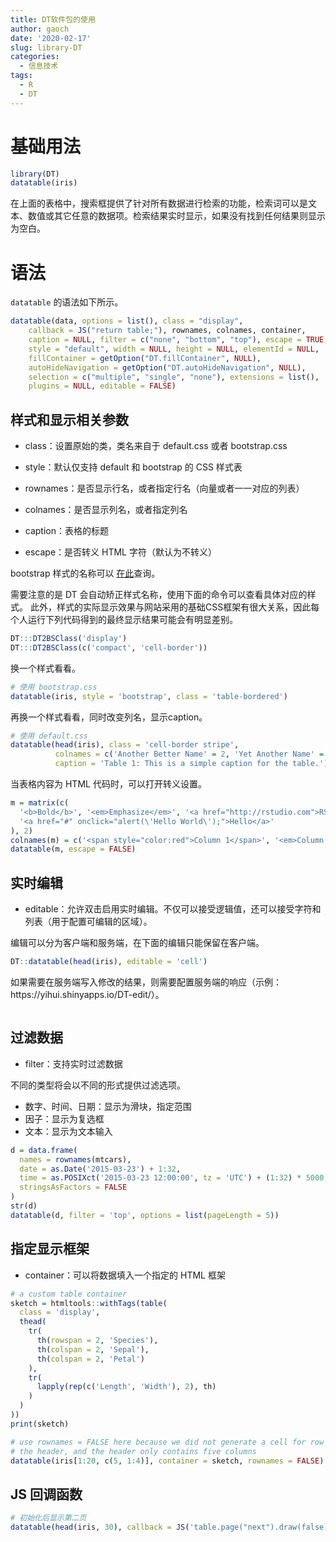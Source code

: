 ```yaml
---
title: DT软件包的使用
author: gaoch
date: '2020-02-17'
slug: library-DT
categories:
  - 信息技术
tags:
  - R
  - DT
---
```



# 基础用法

```r
library(DT)
datatable(iris)
```

在上面的表格中，搜索框提供了针对所有数据进行检索的功能，检索词可以是文本、数值或其它任意的数据项。检索结果实时显示，如果没有找到任何结果则显示为空白。

# 语法

`datatable` 的语法如下所示。


```r
datatable(data, options = list(), class = "display",
    callback = JS("return table;"), rownames, colnames, container,
    caption = NULL, filter = c("none", "bottom", "top"), escape = TRUE,
    style = "default", width = NULL, height = NULL, elementId = NULL,
    fillContainer = getOption("DT.fillContainer", NULL),
    autoHideNavigation = getOption("DT.autoHideNavigation", NULL),
    selection = c("multiple", "single", "none"), extensions = list(),
    plugins = NULL, editable = FALSE)
```

## 样式和显示相关参数


- class：设置原始的类，类名来自于 default.css 或者 bootstrap.css

- style：默认仅支持 default 和 bootstrap 的 CSS 样式表

- rownames：是否显示行名，或者指定行名（向量或者一一对应的列表）

- colnames：是否显示列名，或者指定列名

- caption：表格的标题

- escape：是否转义 HTML 字符（默认为不转义）

bootstrap 样式的名称可以 [在此](http://getbootstrap.com/css/#tables)查询。

需要注意的是 DT 会自动矫正样式名称，使用下面的命令可以查看具体对应的样式。
此外，样式的实际显示效果与网站采用的基础CSS框架有很大关系，因此每个人运行下列代码得到的最终显示结果可能会有明显差别。

```r
DT:::DT2BSClass('display')
DT:::DT2BSClass(c('compact', 'cell-border'))
```

换一个样式看看。

```r
# 使用 bootstrap.css
datatable(iris, style = 'bootstrap', class = 'table-bordered')

```

再换一个样式看看，同时改变列名，显示caption。


```r
# 使用 default.css
datatable(head(iris), class = 'cell-border stripe', 
          colnames = c('Another Better Name' = 2, 'Yet Another Name' = 4),
          caption = 'Table 1: This is a simple caption for the table.')

```


当表格内容为 HTML 代码时，可以打开转义设置。

```r
m = matrix(c(
  '<b>Bold</b>', '<em>Emphasize</em>', '<a href="http://rstudio.com">RStudio</a>',
  '<a href="#" onclick="alert(\'Hello World\');">Hello</a>'
), 2)
colnames(m) = c('<span style="color:red">Column 1</span>', '<em>Column 2</em>')
datatable(m, escape = FALSE)
```



## 实时编辑

- editable：允许双击启用实时编辑。不仅可以接受逻辑值，还可以接受字符和列表（用于配置可编辑的区域）。

编辑可以分为客户端和服务端，在下面的编辑只能保留在客户端。

```r
DT::datatable(head(iris), editable = 'cell')
```


如果需要在服务端写入修改的结果，则需要配置服务端的响应（示例：https://yihui.shinyapps.io/DT-edit/）。

```r

```


## 过滤数据

- filter：支持实时过滤数据

不同的类型将会以不同的形式提供过滤选项。

  - 数字、时间、日期：显示为滑块，指定范围
  - 因子：显示为复选框
  - 文本：显示为文本输入
  
```r
d = data.frame(
  names = rownames(mtcars),
  date = as.Date('2015-03-23') + 1:32,
  time = as.POSIXct('2015-03-23 12:00:00', tz = 'UTC') + (1:32) * 5000,
  stringsAsFactors = FALSE
)
str(d)
datatable(d, filter = 'top', options = list(pageLength = 5))
```


## 指定显示框架

- container：可以将数据填入一个指定的 HTML 框架

```r
# a custom table container
sketch = htmltools::withTags(table(
  class = 'display',
  thead(
    tr(
      th(rowspan = 2, 'Species'),
      th(colspan = 2, 'Sepal'),
      th(colspan = 2, 'Petal')
    ),
    tr(
      lapply(rep(c('Length', 'Width'), 2), th)
    )
  )
))
print(sketch)
```

```r
# use rownames = FALSE here because we did not generate a cell for row names in
# the header, and the header only contains five columns
datatable(iris[1:20, c(5, 1:4)], container = sketch, rownames = FALSE)
```


## JS 回调函数

```r
# 初始化后显示第二页
datatable(head(iris, 30), callback = JS('table.page("next").draw(false);'))

```

